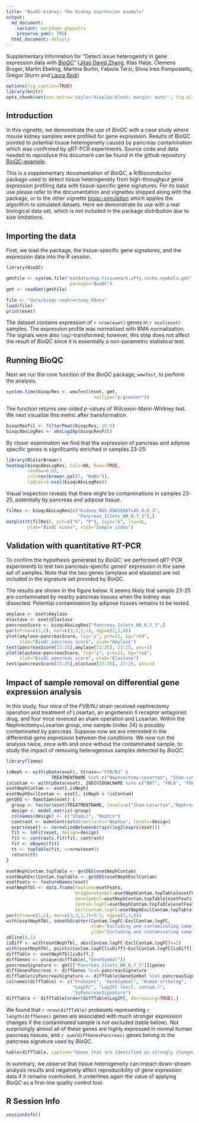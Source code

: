 ```yaml
---
title: "BioQC-kidney: The kidney expression example"
output:
  md_document:
    variant: markdown_phpextra
    preserve_yaml: TRUE
  html_document: default
---
```

Supplementary Information for "Detect issue heterogenity in gene expression data with [*BioQC*       ](https://github.com/Accio/BioQC)" ([Jitao David Zhang](mailto:jitao_david.zhang@roche.com), Klas Hatje, Clemens Broger, Martin Ebeling, Martine Burtin, Fabiola Terzi, Silvia Ines Pomposiello, Gregor Sturm and [Laura Badi](laura.badi@roche.com))

```r
options(fig_caption=TRUE)
library(knitr)
opts_chunk$set(out.extra='style="display:block; margin: auto"', fig.align="center")
```

Introduction
------------
In this vignette, we demonstrate the use of *BioQC* with a case study where mouse kidney samples were profiled for gene expression. Results of BioQC pointed to potential tissue heterogeneity caused by pancreas contamination which was confirmed by qRT-PCR experiments. Source code and data needed to reproduce this document can be found in the github repository [BioQC-example](https://github.com/Accio/BioQC-example).

This is a supplementary documentation of *BioQC*, a R/Bioconductor package used to detect tissue heterogeneity from high-throughput gene expression profiling data with tissue-specific gene signatures. For its basic use please refer to the documentation and vignettes shipped along with the package, or to the other vignette [bioqc-simulation](bioqc-simulation.html) which applies the algorithm to simulated datsets. Here we demonstrate its use with a real biological data set, which is not included in the package distribution due to size limitations.


Importing the data
------------------
First, we load the package, the tissue-specific gene signatures, and the expression data into the R session. 

```r
library(BioQC)

gmtFile <- system.file("extdata/exp.tissuemark.affy.roche.symbols.gmt",
                        package="BioQC")
gmt <- readGmt(gmtFile)
```

```r
file <- "data/bioqc-nephrectomy.RData"
load(file)
print(eset)
```

The dataset contains expression of `r nrow(eset)` genes in `r ncol(eset)` samples. The expression profile was normalized with RMA normalization. The signals were  also `log2`-transformed; however, this step does not affect the result of *BioQC* since it is essentially a non-parametric statistical test.


Running BioQC
-------------
Next we run the core function of the *BioQC* package, `wmwTest`, to perform the analysis.

```r
system.time(bioqcRes <- wmwTest(eset, gmt,
                                 valType="p.greater"))
```

The function returns *one-sided* $p$-values of Wilcoxon-Mann-Whitney test. We next visualize this metric after transformation.

```r
bioqcResFil <- filterPmat(bioqcRes, 1E-8)
bioqcAbsLogRes <- absLog10p(bioqcResFil)
```

By closer examination we find that the expression of pancreas and adipose specific genes is significantly enriched in samples 23-25: 

```r
library(RColorBrewer)
heatmap(bioqcAbsLogRes, Colv=NA, Rowv=TRUE,
        cexRow=0.85,
        col=rev(brewer.pal(7, "RdBu")),
        labCol=1:ncol(bioqcAbsLogRes))
```

Visual inspection reveals that there might be contaminations in samples 23-25, potentially by pancreas and adipose tissue. 
```r
filRes <- bioqcAbsLogRes[c("Kidney_NGS_RNASEQATLAS_0.6_3",
                           "Pancreas_Islets_NR_0.7_3"),]
matplot(t(filRes), pch=c("K", "P"), type="b", lty=1L,
        ylab="BioQC score", xlab="Sample index")
```




Validation with quantitative RT-PCR
-----------------------------------
To confirm the hypothesis generated by *BioQC*, we performed qRT-PCR experiments to test two pancreas-specific genes' expression in the same  set of samples. Note that the two genes (amylase and elastase) are not included in the signature set provided by BioQC.

The results are shown in the figure below. It seems likely that sample 23-25 are contaminated by nearby pancreas tissues when the kidney was dissected. Potential contamination by adipose tissues remains to be tested.

```r
amylase <- eset$Amylase
elastase <- eset$Elastase
pancreasScore <- bioqcAbsLogRes["Pancreas_Islets_NR_0.7_3",]
par(mfrow=c(1,2), mar=c(3,3,1,1), mgp=c(2,1,0))
plot(amylase~pancreasScore, log="y", pch=21, bg="red",
     xlab="BioQC pancreas score", ylab="Amylase")
text(pancreasScore[23:25],amylase[23:25], 23:25, pos=1)
plot(elastase~pancreasScore, log="y", pch=21, bg="red",
     xlab="BioQC pancreas score", ylab="Elastase")
text(pancreasScore[23:25],elastase[23:25], 23:25, pos=1)

```



Impact of sample removal on differential gene expression analysis
-----------------------------------------------------------------
In this study, four mice of the *FVB/NJ* strain received nephrectomy operation and treatment of Losartan, an angiotensin II receptor antagonist drug, and four mice reveiced an sham operation and Losartan. Within the Nephrectomy+Losartan group, one sample (index 24) is possibly contaminated by pancreas. Suppose now we are interested in the differential gene expression between the conditions. We now run the analysis twice, once with and once without the contaminated sample, to study the impact of removing heterogenous samples detected by *BioQC*.

```r
library(limma)
```

```r

isNeph <- with(pData(eset), Strain=="FVB/NJ" &
                 TREATMENTNAME %in% c("Nephrectomy-Losartan", "Sham-Losartan"))
isContam <- with(pData(eset), INDIVIDUALNAME %in% c("BN7", "FNL8", "FN6"))
esetNephContam <- eset[,isNeph]
esetNephExclContam <- eset[, isNeph & !isContam]
getDEG <- function(eset) {
  group <- factor(eset$TREATMENTNAME, levels=c("Sham-Losartan","Nephrectomy-Losartan"))
  design <- model.matrix(~group)
  colnames(design) <- c("ShamLo", "NephLo")
  contrast <- makeContrasts(contrasts="NephLo", levels=design)
  exprs(eset) <- normalizeBetweenArrays(log2(exprs(eset)))
  fit <- lmFit(eset, design=design)
  fit <- contrasts.fit(fit, contrast)
  fit <- eBayes(fit)
  tt <- topTable(fit, n=nrow(eset))
  return(tt)
}

esetNephContam.topTable <- getDEG(esetNephContam)
esetNephExclContam.topTable <- getDEG(esetNephExclContam)
esetFeats <- featureNames(eset)
esetNephTbl <- data.frame(feature=esetFeats,
                          OrigGeneSymbol=esetNephContam.topTable[esetFeats,]$OrigGeneSymbol,
                          GeneSymbol=esetNephContam.topTable[esetFeats,]$GeneSymbol,
                          Contam.logFC=esetNephContam.topTable[esetFeats,]$logFC,
                          ExclContam.logFC=esetNephExclContam.topTable[esetFeats,]$logFC)
par(mfrow=c(1,1), mar=c(3,3,1,1)+0.5, mgp=c(2,1,0))
with(esetNephTbl, smoothScatter(Contam.logFC~ExclContam.logFC,
                                xlab="Excluding one contaminating sample [logFC]",
                                ylab="Including one contaminating sample [logFC]"))
abline(0,1)
isDiff <- with(esetNephTbl, abs(Contam.logFC-ExclContam.logFC)>=2)
with(esetNephTbl, points(Contam.logFC[isDiff]~ExclContam.logFC[isDiff], pch=16, col="red"))
diffTable <- esetNephTbl[isDiff,]
diffGenes <- unique(diffTable[,"GeneSymbol"])
pancreasSignature <- gmt[["Pancreas_Islets_NR_0.7_3"]]$genes
diffGenesPancreas <- diffGenes %in% pancreasSignature
diffTable$isPancreasSignature <- diffTable$GeneSymbol %in% pancreasSignature
colnames(diffTable) <- c("Probeset", "GeneSymbol", "Human ortholog",
                         "Log2FC", "Log2FC (excl. contam.)",
                         "IsPancreasSignature")
diffTable <- diffTable[order(diffTable$Log2FC, decreasing=TRUE),]
```

We found that `r nrow(diffTable)` probesets representing `r length(diffGenes)` genes are associated with much stronger expression changes if the contaminated sample is not excluded (table below). Not surprisingly almost all of these genes are highly expressed in normal human pancreas tissues, and `r sum(diffGenesPancreas)` genes belong to the pancreas signature used by *BioQC*. 

```r
kable(diffTable, caption="Genes that are identified as strongly changed ony if the contaminated sample is included.")
```

In summary, we observe that tissue heterogeneity can impact down-stream analysis results and negatively affect reproducibility of gene expression data if it remains overlooked. It underlines again the value of applying *BioQC* as a first-line quality control tool.




R Session Info
----------------
```r
sessionInfo()
```
